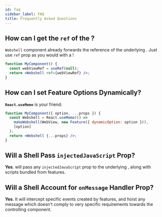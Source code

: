 ```yaml
---
id: faq
sidebar_label: FAQ
title: Frequently Asked Questions
---
```



## How can I get the `ref` of the <WebView />?

`Webshell` component already forwards the reference of the underlying <WebView />. Just use `ref` prop as you would with a <WebView />!

```jsx
function MyComponent() {
  const webViewRef = useRef(null);
  return <Webshell ref={webViewRef} />;
}
```

## How can I set Feature Options Dynamically?

**`React.useMemo`**  is your friend:

```jsx
function MyComponent({ option, ...props }) {
  const Webshell = React.useMemo(() =>
    makeWebshell(WebView, new Feature({ dynamicOption: option })),
    [option]
  );
  return <Webshell {...props} />;
}
```

## Will a Shell Pass `injectedJavaScript` Prop?

**Yes**. <APIReference reference="WebshellComponent" type="alias" /> will pass any
`injectedJavaScript` prop to the underlying <WebView/>, along with scripts
bundled from features.

## Will a Shell Account for `onMessage` Handler Prop?

**Yes**. It will intercept specific events created by features, and hoist any
message which doesn't comply to very specific requirements towards the controlling
component.

